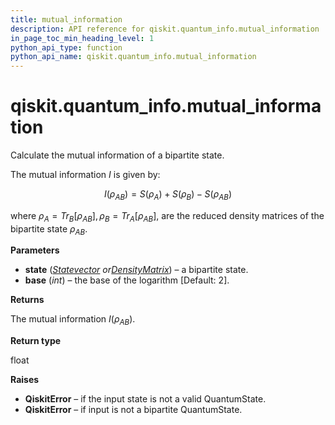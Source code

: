 ```yaml
---
title: mutual_information
description: API reference for qiskit.quantum_info.mutual_information
in_page_toc_min_heading_level: 1
python_api_type: function
python_api_name: qiskit.quantum_info.mutual_information
---
```


<span id="qiskit-quantum-info-mutual-information" />

# qiskit.quantum\_info.mutual\_information

<Function id="qiskit.quantum_info.mutual_information" name="mutual_information" isDedicatedPage={true} github="https://github.com/qiskit/qiskit/tree/stable/0.24/qiskit/quantum_info/states/measures.py" signature="mutual_information(state, base=2)">
  Calculate the mutual information of a bipartite state.

  The mutual information $I$ is given by:

  $$
  I(\rho_{AB}) = S(\rho_A) + S(\rho_B) - S(\rho_{AB})
  $$

  where $\rho_A=Tr_B[\rho_{AB}], \rho_B=Tr_A[\rho_{AB}]$, are the reduced density matrices of the bipartite state $\rho_{AB}$.

  **Parameters**

  *   **state** ([*Statevector*](qiskit.quantum_info.Statevector "qiskit.quantum_info.Statevector")  *or*[*DensityMatrix*](qiskit.quantum_info.DensityMatrix "qiskit.quantum_info.DensityMatrix")) – a bipartite state.
  *   **base** (*int*) – the base of the logarithm \[Default: 2].

  **Returns**

  The mutual information $I(\rho_{AB})$.

  **Return type**

  float

  **Raises**

  *   **QiskitError** – if the input state is not a valid QuantumState.
  *   **QiskitError** – if input is not a bipartite QuantumState.
</Function>

